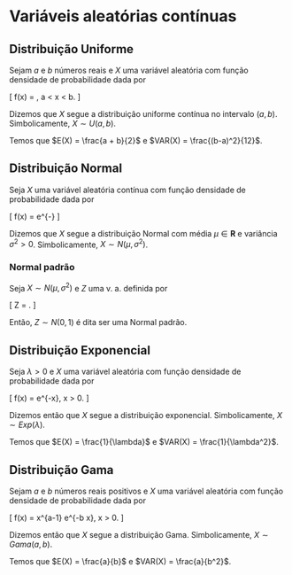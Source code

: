 # Variáveis aleatórias contínuas

## Distribuição Uniforme

Sejam $a$ e $b$ números reais e $X$ uma variável aleatória com função densidade de probabilidade dada por

\[
f(x) = \frac{1}{b-a}, \quad a < x < b.
\]

Dizemos que $X$ segue a distribuição uniforme contínua no intervalo $(a,b)$. Simbolicamente, $X \sim U(a,b)$. 

Temos que $E(X) = \frac{a + b}{2}$ e $VAR(X) = \frac{(b-a)^2}{12}$.

## Distribuição Normal

Seja $X$ uma variável aleatória contínua com função densidade de probabilidade dada por

\[
f(x) = \frac{1}{\sqrt{2\pi}\sigma}e^{-\frac{(x - \mu)^2}{2\sigma^2}}
\]

Dizemos que $X$ segue a distribuição Normal com média $\mu \in \mathbf{R}$ e variância $\sigma^2 > 0$. Simbolicamente, $X \sim N(\mu, \sigma^2)$.

### Normal padrão

Seja $X \sim N(\mu, \sigma^2)$ e $Z$ uma v. a. definida por

\[
Z = \frac{X - \mu}{\sigma}.
\]

Então, $Z \sim N(0,1)$ é dita ser uma Normal padrão.

## Distribuição Exponencial

Seja $\lambda > 0$ e $X$ uma variável aleatória com função densidade de probabilidade dada por

\[
f(x) = \lambda e^{-\lambda x}, \quad x > 0.
\]

Dizemos então que $X$ segue a distribuição exponencial. Simbolicamente, $X \sim Exp(\lambda)$. 

Temos que $E(X) = \frac{1}{\lambda}$ e $VAR(X) = \frac{1}{\lambda^2}$.

## Distribuição Gama

Sejam $a$ e $b$ números reais positivos e $X$ uma variável aleatória com função densidade de probabilidade dada por

\[
f(x) = \frac{b^a}{\Gamma (a)} x^{a-1} e^{-b x}, \quad x > 0.
\]

Dizemos então que $X$ segue a distribuição Gama. Simbolicamente, $X \sim Gama(a, b)$. 

Temos que $E(X) = \frac{a}{b}$ e $VAR(X) = \frac{a}{b^2}$.
